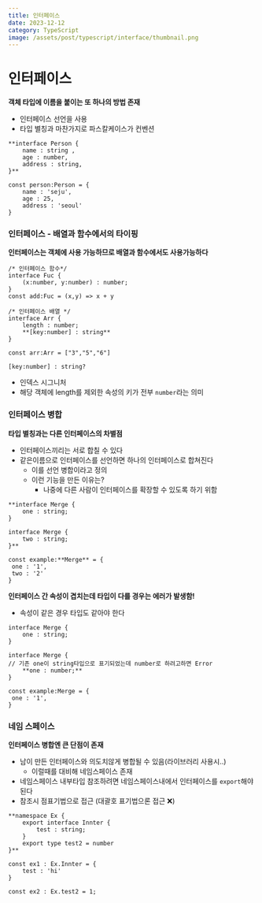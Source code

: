 ```yaml
---
title: 인터페이스
date: 2023-12-12
category: TypeScript
image: /assets/post/typescript/interface/thumbnail.png
---
```


# 인터페이스

**객체 타입에 이름을 붙이는 또 하나의 방법 존재**

- 인터페이스 선언을 사용
- 타입 별칭과 마찬가지로 파스칼케이스가 컨벤션

```tsx
**interface Person {
    name : string ,
    age : number,
    address : string,
}**

const person:Person = {
    name : 'seju',
    age : 25,
    address : 'seoul'
}
```

### 인터페이스 - 배열과 함수에서의 타이핑

**인터페이스는 객체에 사용 가능하므로 배열과 함수에서도 사용가능하다**

```tsx
/* 인터페이스 함수*/
interface Fuc {
    (x:number, y:number) : number;
}
const add:Fuc = (x,y) => x + y

/* 인터페이스 배열 */
interface Arr {
    length : number;
    **[key:number] : string**
}

const arr:Arr = ["3","5","6"]
```

`[key:number] : string?`

- 인덱스 시그니처
- 해당 객체에 length를 제외한 속성의 키가 전부 `number`라는 의미

### 인터페이스 병합

**타입 별칭과는 다른 인터페이스의 차별점**

- 인터페이스끼리는 서로 합칠 수 있다
- 같은이름으로 인터페이스를 선언하면 하나의 인터페이스로 합쳐진다
  - 이를 선언 병합이라고 정의
  - 이런 기능을 만든 이유는?
    - 나중에 다른 사람이 인터페이스를 확장할 수 있도록 하기 위함

```tsx
**interface Merge {
    one : string;
}

interface Merge {
    two : string;
}**

const example:**Merge** = {
 one : '1',
 two : '2'
}
```

**인터페이스 간 속성이 겹치는데 타입이 다를 경우는 에러가 발생함!**

- 속성이 같은 경우 타입도 같아야 한다

```tsx
interface Merge {
    one : string;
}

interface Merge {
// 기존 one이 string타입으로 표기되었는데 number로 하려고하면 Error
    **one : number;**
}

const example:Merge = {
 one : '1',
}
```

### 네임 스페이스

**인터페이스 병합엔 큰 단점이 존재**

- 남이 만든 인터페이스와 의도치않게 병합될 수 있음(라이브러리 사용시..)
  - 이럴때를 대비해 네임스페이스 존재
- 네임스페이스 내부타입 참조하려면 네임스페이스내에서 인터페이스를 `export`해야된다
- 참조시 점표기법으로 접근 (대괄호 표기법으론 접근 ❌)

```tsx
**namespace Ex {
    export interface Innter {
        test : string;
    }
    export type test2 = number
}**

const ex1 : Ex.Innter = {
    test : 'hi'
}

const ex2 : Ex.test2 = 1;
```
